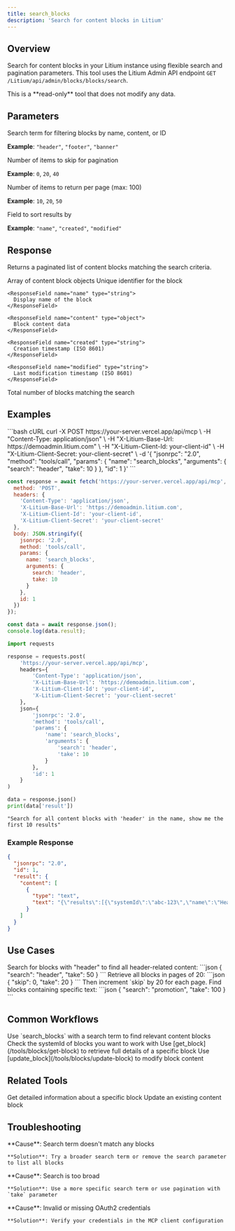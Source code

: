 ```yaml
---
title: search_blocks
description: 'Search for content blocks in Litium'
---
```


## Overview

Search for content blocks in your Litium instance using flexible search and pagination parameters. This tool uses the Litium Admin API endpoint `GET /Litium/api/admin/blocks/blocks/search`.

<Info>
  This is a **read-only** tool that does not modify any data.
</Info>

## Parameters

<ParamField path="search" type="string" optional>
  Search term for filtering blocks by name, content, or ID
  
  **Example**: `"header"`, `"footer"`, `"banner"`
</ParamField>

<ParamField path="skip" type="number" optional default="0">
  Number of items to skip for pagination
  
  **Example**: `0`, `20`, `40`
</ParamField>

<ParamField path="take" type="number" optional default="20">
  Number of items to return per page (max: 100)
  
  **Example**: `10`, `20`, `50`
</ParamField>

<ParamField path="sort" type="string" optional>
  Field to sort results by
  
  **Example**: `"name"`, `"created"`, `"modified"`
</ParamField>

## Response

Returns a paginated list of content blocks matching the search criteria.

<ResponseField name="results" type="array">
  Array of content block objects
  
  <Expandable title="Block Object">
    <ResponseField name="systemId" type="string">
      Unique identifier for the block
    </ResponseField>
    
    <ResponseField name="name" type="string">
      Display name of the block
    </ResponseField>
    
    <ResponseField name="content" type="object">
      Block content data
    </ResponseField>
    
    <ResponseField name="created" type="string">
      Creation timestamp (ISO 8601)
    </ResponseField>
    
    <ResponseField name="modified" type="string">
      Last modification timestamp (ISO 8601)
    </ResponseField>
  </Expandable>
</ResponseField>

<ResponseField name="total" type="number">
  Total number of blocks matching the search
</ResponseField>

## Examples

<CodeGroup>
```bash cURL
curl -X POST https://your-server.vercel.app/api/mcp \
  -H "Content-Type: application/json" \
  -H "X-Litium-Base-Url: https://demoadmin.litium.com" \
  -H "X-Litium-Client-Id: your-client-id" \
  -H "X-Litium-Client-Secret: your-client-secret" \
  -d '{
    "jsonrpc": "2.0",
    "method": "tools/call",
    "params": {
      "name": "search_blocks",
      "arguments": {
        "search": "header",
        "take": 10
      }
    },
    "id": 1
  }'
```

```javascript JavaScript
const response = await fetch('https://your-server.vercel.app/api/mcp', {
  method: 'POST',
  headers: {
    'Content-Type': 'application/json',
    'X-Litium-Base-Url': 'https://demoadmin.litium.com',
    'X-Litium-Client-Id': 'your-client-id',
    'X-Litium-Client-Secret': 'your-client-secret'
  },
  body: JSON.stringify({
    jsonrpc: '2.0',
    method: 'tools/call',
    params: {
      name: 'search_blocks',
      arguments: {
        search: 'header',
        take: 10
      }
    },
    id: 1
  })
});

const data = await response.json();
console.log(data.result);
```

```python Python
import requests

response = requests.post(
    'https://your-server.vercel.app/api/mcp',
    headers={
        'Content-Type': 'application/json',
        'X-Litium-Base-Url': 'https://demoadmin.litium.com',
        'X-Litium-Client-Id': 'your-client-id',
        'X-Litium-Client-Secret': 'your-client-secret'
    },
    json={
        'jsonrpc': '2.0',
        'method': 'tools/call',
        'params': {
            'name': 'search_blocks',
            'arguments': {
                'search': 'header',
                'take': 10
            }
        },
        'id': 1
    }
)

data = response.json()
print(data['result'])
```

```text Natural Language (AI)
"Search for all content blocks with 'header' in the name, show me the first 10 results"
```
</CodeGroup>

### Example Response

```json
{
  "jsonrpc": "2.0",
  "id": 1,
  "result": {
    "content": [
      {
        "type": "text",
        "text": "{\"results\":[{\"systemId\":\"abc-123\",\"name\":\"Header Block\",\"content\":{\"html\":\"<div>Header</div>\"},\"created\":\"2024-01-01T00:00:00Z\",\"modified\":\"2024-01-15T10:30:00Z\"}],\"total\":1}"
      }
    ]
  }
}
```

## Use Cases

<AccordionGroup>
  <Accordion title="Find All Header Blocks" icon="heading">
    Search for blocks with "header" to find all header-related content:
    ```json
    {
      "search": "header",
      "take": 50
    }
    ```
  </Accordion>

  <Accordion title="List All Blocks with Pagination" icon="list">
    Retrieve all blocks in pages of 20:
    ```json
    {
      "skip": 0,
      "take": 20
    }
    ```
    Then increment `skip` by 20 for each page.
  </Accordion>

  <Accordion title="Search by Content" icon="magnifying-glass">
    Find blocks containing specific text:
    ```json
    {
      "search": "promotion",
      "take": 100
    }
    ```
  </Accordion>
</AccordionGroup>

## Common Workflows

<Steps>
  <Step title="Search for Blocks">
    Use `search_blocks` with a search term to find relevant content blocks
  </Step>
  <Step title="Review Results">
    Check the systemId of blocks you want to work with
  </Step>
  <Step title="Get Details">
    Use [get_block](/tools/blocks/get-block) to retrieve full details of a specific block
  </Step>
  <Step title="Update if Needed">
    Use [update_block](/tools/blocks/update-block) to modify block content
  </Step>
</Steps>

## Related Tools

<CardGroup cols={2}>
  <Card
    title="get_block"
    icon="cube"
    href="/tools/blocks/get-block"
  >
    Get detailed information about a specific block
  </Card>
  <Card
    title="update_block"
    icon="pen-to-square"
    href="/tools/blocks/update-block"
  >
    Update an existing content block
  </Card>
</CardGroup>

## Troubleshooting

<AccordionGroup>
  <Accordion title="No results returned">
    **Cause**: Search term doesn't match any blocks
    
    **Solution**: Try a broader search term or remove the search parameter to list all blocks
  </Accordion>

  <Accordion title="Too many results">
    **Cause**: Search is too broad
    
    **Solution**: Use a more specific search term or use pagination with `take` parameter
  </Accordion>

  <Accordion title="Authentication error">
    **Cause**: Invalid or missing OAuth2 credentials
    
    **Solution**: Verify your credentials in the MCP client configuration
  </Accordion>
</AccordionGroup>

